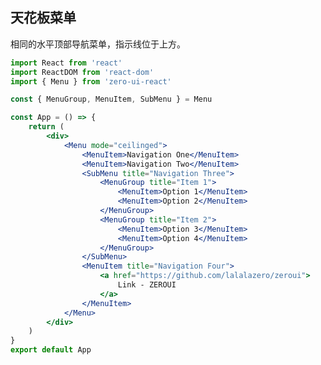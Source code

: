 ## 天花板菜单

相同的水平顶部导航菜单，指示线位于上方。

```jsx
import React from 'react'
import ReactDOM from 'react-dom'
import { Menu } from 'zero-ui-react'

const { MenuGroup, MenuItem, SubMenu } = Menu

const App = () => {
    return (
        <div>
            <Menu mode="ceilinged">
                <MenuItem>Navigation One</MenuItem>
                <MenuItem>Navigation Two</MenuItem>
                <SubMenu title="Navigation Three">
                    <MenuGroup title="Item 1">
                        <MenuItem>Option 1</MenuItem>
                        <MenuItem>Option 2</MenuItem>
                    </MenuGroup>
                    <MenuGroup title="Item 2">
                        <MenuItem>Option 3</MenuItem>
                        <MenuItem>Option 4</MenuItem>
                    </MenuGroup>
                </SubMenu>
                <MenuItem title="Navigation Four">
                    <a href="https://github.com/lalalazero/zeroui">
                        Link - ZEROUI
                    </a>
                </MenuItem>
            </Menu>
        </div>
    )
}
export default App
```
